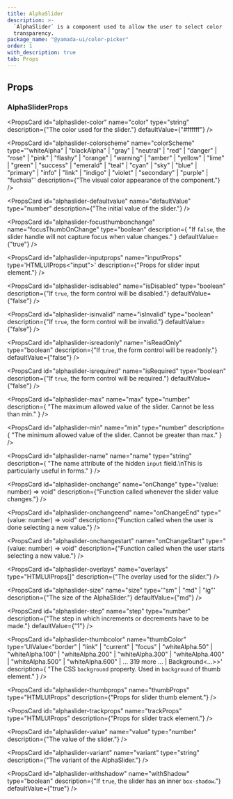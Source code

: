 ```yaml
---
title: AlphaSlider
description: >-
  `AlphaSlider` is a component used to allow the user to select color
  transparency.
package_name: "@yamada-ui/color-picker"
order: 1
with_description: true
tab: Props
---
```


## Props

### AlphaSliderProps

<PropsCard id="alphaslider-_accept" name="_accept" type="CSSUIObject" />

<PropsCard id="alphaslider-_active" name="_active" type="CSSUIObject" />

<PropsCard id="alphaslider-_after" name="_after" type="CSSUIObject" />

<PropsCard id="alphaslider-_anylink" name="_anyLink" type="CSSUIObject" />

<PropsCard id="alphaslider-_autofill" name="_autofill" type="CSSUIObject" />

<PropsCard id="alphaslider-_backdrop" name="_backdrop" type="CSSUIObject" />

<PropsCard id="alphaslider-_before" name="_before" type="CSSUIObject" />

<PropsCard id="alphaslider-_between" name="_between" type="CSSUIObject" />

<PropsCard id="alphaslider-_blank" name="_blank" type="CSSUIObject" />

<PropsCard id="alphaslider-_checked" name="_checked" type="CSSUIObject" />

<PropsCard id="alphaslider-_cue" name="_cue" type="CSSUIObject" />

<PropsCard id="alphaslider-_cueregion" name="_cueRegion" type="CSSUIObject" />

<PropsCard id="alphaslider-_dark" name="_dark" type="CSSUIObject" />

<PropsCard id="alphaslider-_default" name="_default" type="CSSUIObject" />

<PropsCard id="alphaslider-_disabled" name="_disabled" type="CSSUIObject" />

<PropsCard id="alphaslider-_empty" name="_empty" type="CSSUIObject" />

<PropsCard id="alphaslider-_enabled" name="_enabled" type="CSSUIObject" />

<PropsCard id="alphaslider-_end" name="_end" type="CSSUIObject" />

<PropsCard id="alphaslider-_even" name="_even" type="CSSUIObject" />

<PropsCard id="alphaslider-_expanded" name="_expanded" type="CSSUIObject" />

<PropsCard
  id="alphaslider-_fileselector"
  name="_fileSelector"
  type="CSSUIObject"
/>

<PropsCard id="alphaslider-_filled" name="_filled" type="CSSUIObject" />

<PropsCard id="alphaslider-_first" name="_first" type="CSSUIObject" />

<PropsCard
  id="alphaslider-_firstletter"
  name="_firstLetter"
  type="CSSUIObject"
/>

<PropsCard id="alphaslider-_firstline" name="_firstLine" type="CSSUIObject" />

<PropsCard id="alphaslider-_focus" name="_focus" type="CSSUIObject" />

<PropsCard
  id="alphaslider-_focusvisible"
  name="_focusVisible"
  type="CSSUIObject"
/>

<PropsCard
  id="alphaslider-_focuswithin"
  name="_focusWithin"
  type="CSSUIObject"
/>

<PropsCard id="alphaslider-_fullscreen" name="_fullScreen" type="CSSUIObject" />

<PropsCard id="alphaslider-_grabbed" name="_grabbed" type="CSSUIObject" />

<PropsCard
  id="alphaslider-_groupaccept"
  name="_groupAccept"
  type="CSSUIObject"
/>

<PropsCard
  id="alphaslider-_groupactive"
  name="_groupActive"
  type="CSSUIObject"
/>

<PropsCard id="alphaslider-_groupblank" name="_groupBlank" type="CSSUIObject" />

<PropsCard
  id="alphaslider-_groupchecked"
  name="_groupChecked"
  type="CSSUIObject"
/>

<PropsCard
  id="alphaslider-_groupdisabled"
  name="_groupDisabled"
  type="CSSUIObject"
/>

<PropsCard
  id="alphaslider-_groupenabled"
  name="_groupEnabled"
  type="CSSUIObject"
/>

<PropsCard
  id="alphaslider-_groupexpanded"
  name="_groupExpanded"
  type="CSSUIObject"
/>

<PropsCard id="alphaslider-_groupfocus" name="_groupFocus" type="CSSUIObject" />

<PropsCard
  id="alphaslider-_groupfocusvisible"
  name="_groupFocusVisible"
  type="CSSUIObject"
/>

<PropsCard
  id="alphaslider-_groupfocuswithin"
  name="_groupFocusWithin"
  type="CSSUIObject"
/>

<PropsCard
  id="alphaslider-_groupgrabbed"
  name="_groupGrabbed"
  type="CSSUIObject"
/>

<PropsCard
  id="alphaslider-_grouphorizontal"
  name="_groupHorizontal"
  type="CSSUIObject"
/>

<PropsCard id="alphaslider-_grouphover" name="_groupHover" type="CSSUIObject" />

<PropsCard id="alphaslider-_groupidle" name="_groupIdle" type="CSSUIObject" />

<PropsCard
  id="alphaslider-_groupinvalid"
  name="_groupInvalid"
  type="CSSUIObject"
/>

<PropsCard
  id="alphaslider-_grouploaded"
  name="_groupLoaded"
  type="CSSUIObject"
/>

<PropsCard
  id="alphaslider-_grouploading"
  name="_groupLoading"
  type="CSSUIObject"
/>

<PropsCard
  id="alphaslider-_groupoptional"
  name="_groupOptional"
  type="CSSUIObject"
/>

<PropsCard
  id="alphaslider-_groupplaceholdershown"
  name="_groupPlaceholderShown"
  type="CSSUIObject"
/>

<PropsCard
  id="alphaslider-_grouppressed"
  name="_groupPressed"
  type="CSSUIObject"
/>

<PropsCard
  id="alphaslider-_groupreadonly"
  name="_groupReadOnly"
  type="CSSUIObject"
/>

<PropsCard
  id="alphaslider-_groupreadwrite"
  name="_groupReadWrite"
  type="CSSUIObject"
/>

<PropsCard
  id="alphaslider-_groupreject"
  name="_groupReject"
  type="CSSUIObject"
/>

<PropsCard
  id="alphaslider-_grouprequired"
  name="_groupRequired"
  type="CSSUIObject"
/>

<PropsCard
  id="alphaslider-_groupselected"
  name="_groupSelected"
  type="CSSUIObject"
/>

<PropsCard
  id="alphaslider-_groupuserinvalid"
  name="_groupUserInvalid"
  type="CSSUIObject"
/>

<PropsCard id="alphaslider-_groupvalid" name="_groupValid" type="CSSUIObject" />

<PropsCard
  id="alphaslider-_groupvertical"
  name="_groupVertical"
  type="CSSUIObject"
/>

<PropsCard id="alphaslider-_hidden" name="_hidden" type="CSSUIObject" />

<PropsCard id="alphaslider-_holiday" name="_holiday" type="CSSUIObject" />

<PropsCard id="alphaslider-_horizontal" name="_horizontal" type="CSSUIObject" />

<PropsCard id="alphaslider-_hover" name="_hover" type="CSSUIObject" />

<PropsCard id="alphaslider-_idle" name="_idle" type="CSSUIObject" />

<PropsCard
  id="alphaslider-_indeterminate"
  name="_indeterminate"
  type="CSSUIObject"
/>

<PropsCard id="alphaslider-_inrange" name="_inRange" type="CSSUIObject" />

<PropsCard id="alphaslider-_invalid" name="_invalid" type="CSSUIObject" />

<PropsCard id="alphaslider-_last" name="_last" type="CSSUIObject" />

<PropsCard id="alphaslider-_light" name="_light" type="CSSUIObject" />

<PropsCard id="alphaslider-_link" name="_link" type="CSSUIObject" />

<PropsCard id="alphaslider-_loaded" name="_loaded" type="CSSUIObject" />

<PropsCard id="alphaslider-_loading" name="_loading" type="CSSUIObject" />

<PropsCard id="alphaslider-_marker" name="_marker" type="CSSUIObject" />

<PropsCard id="alphaslider-_mediadark" name="_mediaDark" type="CSSUIObject" />

<PropsCard id="alphaslider-_medialight" name="_mediaLight" type="CSSUIObject" />

<PropsCard
  id="alphaslider-_mediareducemotion"
  name="_mediaReduceMotion"
  type="CSSUIObject"
/>

<PropsCard id="alphaslider-_modal" name="_modal" type="CSSUIObject" />

<PropsCard
  id="alphaslider-_nativeactive"
  name="_nativeActive"
  type="CSSUIObject"
/>

<PropsCard
  id="alphaslider-_nativechecked"
  name="_nativeChecked"
  type="CSSUIObject"
/>

<PropsCard
  id="alphaslider-_nativedisabled"
  name="_nativeDisabled"
  type="CSSUIObject"
/>

<PropsCard
  id="alphaslider-_nativefocus"
  name="_nativeFocus"
  type="CSSUIObject"
/>

<PropsCard
  id="alphaslider-_nativefocusvisible"
  name="_nativeFocusVisible"
  type="CSSUIObject"
/>

<PropsCard
  id="alphaslider-_nativefocuswithin"
  name="_nativeFocusWithin"
  type="CSSUIObject"
/>

<PropsCard
  id="alphaslider-_nativehidden"
  name="_nativeHidden"
  type="CSSUIObject"
/>

<PropsCard
  id="alphaslider-_nativehover"
  name="_nativeHover"
  type="CSSUIObject"
/>

<PropsCard
  id="alphaslider-_nativereadonly"
  name="_nativeReadOnly"
  type="CSSUIObject"
/>

<PropsCard
  id="alphaslider-_nativetarget"
  name="_nativeTarget"
  type="CSSUIObject"
/>

<PropsCard
  id="alphaslider-_nativevalid"
  name="_nativeValid"
  type="CSSUIObject"
/>

<PropsCard id="alphaslider-_notfirst" name="_notFirst" type="CSSUIObject" />

<PropsCard id="alphaslider-_notlast" name="_notLast" type="CSSUIObject" />

<PropsCard id="alphaslider-_nottarget" name="_notTarget" type="CSSUIObject" />

<PropsCard id="alphaslider-_odd" name="_odd" type="CSSUIObject" />

<PropsCard id="alphaslider-_only" name="_only" type="CSSUIObject" />

<PropsCard id="alphaslider-_optional" name="_optional" type="CSSUIObject" />

<PropsCard id="alphaslider-_outrange" name="_outRange" type="CSSUIObject" />

<PropsCard id="alphaslider-_outside" name="_outside" type="CSSUIObject" />

<PropsCard id="alphaslider-_paused" name="_paused" type="CSSUIObject" />

<PropsCard id="alphaslider-_peeraccept" name="_peerAccept" type="CSSUIObject" />

<PropsCard id="alphaslider-_peeractive" name="_peerActive" type="CSSUIObject" />

<PropsCard id="alphaslider-_peerblank" name="_peerBlank" type="CSSUIObject" />

<PropsCard
  id="alphaslider-_peerchecked"
  name="_peerChecked"
  type="CSSUIObject"
/>

<PropsCard
  id="alphaslider-_peerdisabled"
  name="_peerDisabled"
  type="CSSUIObject"
/>

<PropsCard
  id="alphaslider-_peerenabled"
  name="_peerEnabled"
  type="CSSUIObject"
/>

<PropsCard
  id="alphaslider-_peerexpanded"
  name="_peerExpanded"
  type="CSSUIObject"
/>

<PropsCard id="alphaslider-_peerfocus" name="_peerFocus" type="CSSUIObject" />

<PropsCard
  id="alphaslider-_peerfocusvisible"
  name="_peerFocusVisible"
  type="CSSUIObject"
/>

<PropsCard
  id="alphaslider-_peerfocuswithin"
  name="_peerFocusWithin"
  type="CSSUIObject"
/>

<PropsCard
  id="alphaslider-_peergrabbed"
  name="_peerGrabbed"
  type="CSSUIObject"
/>

<PropsCard
  id="alphaslider-_peerhorizontal"
  name="_peerHorizontal"
  type="CSSUIObject"
/>

<PropsCard id="alphaslider-_peerhover" name="_peerHover" type="CSSUIObject" />

<PropsCard id="alphaslider-_peeridle" name="_peerIdle" type="CSSUIObject" />

<PropsCard
  id="alphaslider-_peerinvalid"
  name="_peerInvalid"
  type="CSSUIObject"
/>

<PropsCard id="alphaslider-_peerloaded" name="_peerLoaded" type="CSSUIObject" />

<PropsCard
  id="alphaslider-_peerloading"
  name="_peerLoading"
  type="CSSUIObject"
/>

<PropsCard
  id="alphaslider-_peeroptional"
  name="_peerOptional"
  type="CSSUIObject"
/>

<PropsCard
  id="alphaslider-_peerplaceholdershown"
  name="_peerPlaceholderShown"
  type="CSSUIObject"
/>

<PropsCard
  id="alphaslider-_peerpressed"
  name="_peerPressed"
  type="CSSUIObject"
/>

<PropsCard
  id="alphaslider-_peerreadonly"
  name="_peerReadOnly"
  type="CSSUIObject"
/>

<PropsCard
  id="alphaslider-_peerreadwrite"
  name="_peerReadWrite"
  type="CSSUIObject"
/>

<PropsCard id="alphaslider-_peerreject" name="_peerReject" type="CSSUIObject" />

<PropsCard
  id="alphaslider-_peerrequired"
  name="_peerRequired"
  type="CSSUIObject"
/>

<PropsCard
  id="alphaslider-_peerselected"
  name="_peerSelected"
  type="CSSUIObject"
/>

<PropsCard
  id="alphaslider-_peeruserinvalid"
  name="_peerUserInvalid"
  type="CSSUIObject"
/>

<PropsCard id="alphaslider-_peervalid" name="_peerValid" type="CSSUIObject" />

<PropsCard
  id="alphaslider-_peervertical"
  name="_peerVertical"
  type="CSSUIObject"
/>

<PropsCard id="alphaslider-_picture" name="_picture" type="CSSUIObject" />

<PropsCard
  id="alphaslider-_placeholder"
  name="_placeholder"
  type="CSSUIObject"
/>

<PropsCard
  id="alphaslider-_placeholdershown"
  name="_placeholderShown"
  type="CSSUIObject"
/>

<PropsCard id="alphaslider-_playing" name="_playing" type="CSSUIObject" />

<PropsCard id="alphaslider-_pressed" name="_pressed" type="CSSUIObject" />

<PropsCard id="alphaslider-_print" name="_print" type="CSSUIObject" />

<PropsCard id="alphaslider-_readonly" name="_readOnly" type="CSSUIObject" />

<PropsCard id="alphaslider-_readwrite" name="_readWrite" type="CSSUIObject" />

<PropsCard id="alphaslider-_reject" name="_reject" type="CSSUIObject" />

<PropsCard id="alphaslider-_required" name="_required" type="CSSUIObject" />

<PropsCard id="alphaslider-_ripple" name="_ripple" type="CSSUIObject" />

<PropsCard id="alphaslider-_scrollbar" name="_scrollbar" type="CSSUIObject" />

<PropsCard
  id="alphaslider-_scrollbarbutton"
  name="_scrollbarButton"
  type="CSSUIObject"
/>

<PropsCard
  id="alphaslider-_scrollbarcorner"
  name="_scrollbarCorner"
  type="CSSUIObject"
/>

<PropsCard
  id="alphaslider-_scrollbarthumb"
  name="_scrollbarThumb"
  type="CSSUIObject"
/>

<PropsCard
  id="alphaslider-_scrollbartrack"
  name="_scrollbarTrack"
  type="CSSUIObject"
/>

<PropsCard
  id="alphaslider-_scrollbartrackpiece"
  name="_scrollbarTrackPiece"
  type="CSSUIObject"
/>

<PropsCard id="alphaslider-_selected" name="_selected" type="CSSUIObject" />

<PropsCard id="alphaslider-_selection" name="_selection" type="CSSUIObject" />

<PropsCard id="alphaslider-_start" name="_start" type="CSSUIObject" />

<PropsCard id="alphaslider-_target" name="_target" type="CSSUIObject" />

<PropsCard id="alphaslider-_today" name="_today" type="CSSUIObject" />

<PropsCard
  id="alphaslider-_userinvalid"
  name="_userInvalid"
  type="CSSUIObject"
/>

<PropsCard id="alphaslider-_valid" name="_valid" type="CSSUIObject" />

<PropsCard id="alphaslider-_vertical" name="_vertical" type="CSSUIObject" />

<PropsCard id="alphaslider-_visited" name="_visited" type="CSSUIObject" />

<PropsCard id="alphaslider-_weekend" name="_weekend" type="CSSUIObject" />

<PropsCard
  id="alphaslider-color"
  name="color"
  type="string"
  description={"The color used for the slider."}
  defaultValue={"#ffffff"}
/>

<PropsCard
  id="alphaslider-colorscheme"
  name="colorScheme"
  type='"whiteAlpha" | "blackAlpha" | "gray" | "neutral" | "red" | "danger" | "rose" | "pink" | "flashy" | "orange" | "warning" | "amber" | "yellow" | "lime" | "green" | "success" | "emerald" | "teal" | "cyan" | "sky" | "blue" | "primary" | "info" | "link" | "indigo" | "violet" | "secondary" | "purple" | "fuchsia"'
  description={"The visual color appearance of the component."}
/>

<PropsCard
  id="alphaslider-defaultvalue"
  name="defaultValue"
  type="number"
  description={"The initial value of the slider."}
/>

<PropsCard
  id="alphaslider-focusthumbonchange"
  name="focusThumbOnChange"
  type="boolean"
  description={
    "If `false`, the slider handle will not capture focus when value changes."
  }
  defaultValue={"true"}
/>

<PropsCard
  id="alphaslider-inputprops"
  name="inputProps"
  type='HTMLUIProps<"input">'
  description={"Props for slider input element."}
/>

<PropsCard
  id="alphaslider-isdisabled"
  name="isDisabled"
  type="boolean"
  description={"If `true`, the form control will be disabled."}
  defaultValue={"false"}
/>

<PropsCard
  id="alphaslider-isinvalid"
  name="isInvalid"
  type="boolean"
  description={"If `true`, the form control will be invalid."}
  defaultValue={"false"}
/>

<PropsCard
  id="alphaslider-isreadonly"
  name="isReadOnly"
  type="boolean"
  description={"If `true`, the form control will be readonly."}
  defaultValue={"false"}
/>

<PropsCard
  id="alphaslider-isrequired"
  name="isRequired"
  type="boolean"
  description={"If `true`, the form control will be required."}
  defaultValue={"false"}
/>

<PropsCard
  id="alphaslider-max"
  name="max"
  type="number"
  description={
    "The maximum allowed value of the slider. Cannot be less than min."
  }
/>

<PropsCard
  id="alphaslider-min"
  name="min"
  type="number"
  description={
    "The minimum allowed value of the slider. Cannot be greater than max."
  }
/>

<PropsCard
  id="alphaslider-name"
  name="name"
  type="string"
  description={
    "The name attribute of the hidden `input` field.\nThis is particularly useful in forms."
  }
/>

<PropsCard
  id="alphaslider-onchange"
  name="onChange"
  type="(value: number) => void"
  description={"Function called whenever the slider value changes."}
/>

<PropsCard
  id="alphaslider-onchangeend"
  name="onChangeEnd"
  type="(value: number) => void"
  description={"Function called when the user is done selecting a new value."}
/>

<PropsCard
  id="alphaslider-onchangestart"
  name="onChangeStart"
  type="(value: number) => void"
  description={"Function called when the user starts selecting a new value."}
/>

<PropsCard
  id="alphaslider-overlays"
  name="overlays"
  type="HTMLUIProps[]"
  description={"The overlay used for the slider."}
/>

<PropsCard
  id="alphaslider-size"
  name="size"
  type='"sm" | "md" | "lg"'
  description={"The size of the AlphaSlider."}
  defaultValue={"md"}
/>

<PropsCard
  id="alphaslider-step"
  name="step"
  type="number"
  description={"The step in which increments or decrements have to be made."}
  defaultValue={"1"}
/>

<PropsCard
  id="alphaslider-thumbcolor"
  name="thumbColor"
  type='UIValue<"border" | "link" | "current" | "focus" | "whiteAlpha.50" | "whiteAlpha.100" | "whiteAlpha.200" | "whiteAlpha.300" | "whiteAlpha.400" | "whiteAlpha.500" | "whiteAlpha.600" | ... 319 more ... | Background<...>>'
  description={
    "The CSS `background` property. Used in `background` of thumb element."
  }
/>

<PropsCard
  id="alphaslider-thumbprops"
  name="thumbProps"
  type="HTMLUIProps"
  description={"Props for slider thumb element."}
/>

<PropsCard
  id="alphaslider-trackprops"
  name="trackProps"
  type="HTMLUIProps"
  description={"Props for slider track element."}
/>

<PropsCard
  id="alphaslider-value"
  name="value"
  type="number"
  description={"The value of the slider."}
/>

<PropsCard
  id="alphaslider-variant"
  name="variant"
  type="string"
  description={"The variant of the AlphaSlider."}
/>

<PropsCard
  id="alphaslider-withshadow"
  name="withShadow"
  type="boolean"
  description={"If `true`, the slider has an inner `box-shadow`."}
  defaultValue={"true"}
/>
